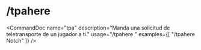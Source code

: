 # /tpahere


<CommandDoc
  name="tpa"
  description="Manda una solicitud de teletransporte de un jugador a ti."
  usage="/tpahere <jugador>"
  examples={[
    "/tpahere Notch"
  ]}
/>